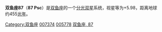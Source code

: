 {{Starbox begin
| name = 87 Psc
}}
{{Starbox observe
| epoch = [[J2000.0|J2000.0]]
| constell = [[双鱼座|双鱼座]]
| 星官 = 
| ra = {{RA| 1| 14| 7.63}}
| dec = {{DEC| +16| 8| 0.52}}
| appmag_v =  5.98
}}
{{Starbox character
| class =  B8III
| b-v =  -0.07
| u-b =  -0.40
| variable = 
}}
{{Starbox astrometry
| radial_v =  -15.5
| prop_mo_ra = -30.46
| prop_mo_dec = -26.53
| parallax = 7.17
| p_error = 0.44
| absmag_v = 0.26
}}
{{Starbox catalog
| names = [[SAO星表|SAO]] 92326，[[HD星表|HD]] 7374，[[HR星表|HR]] 364，[[依巴谷星表|HIP]] 5778
}}
{{Starbox reference |Simbad= 87+psc}}
{{Starbox end}}

'''双鱼座87'''（'''87 Psc'''）是[[双鱼座|双鱼座]]的一个[[分光双星|分光双星]]系统，视星等为+5.98，距离地球约455[[光年|光年]]。

{{stars of Pisces}}

[[Category:双鱼座|Category:双鱼座]]
[[Category:HD和HDE天體|007374]]
[[Category:HIP天體|005778]]
[[Category:佛氏天體|双鱼座, 87]]